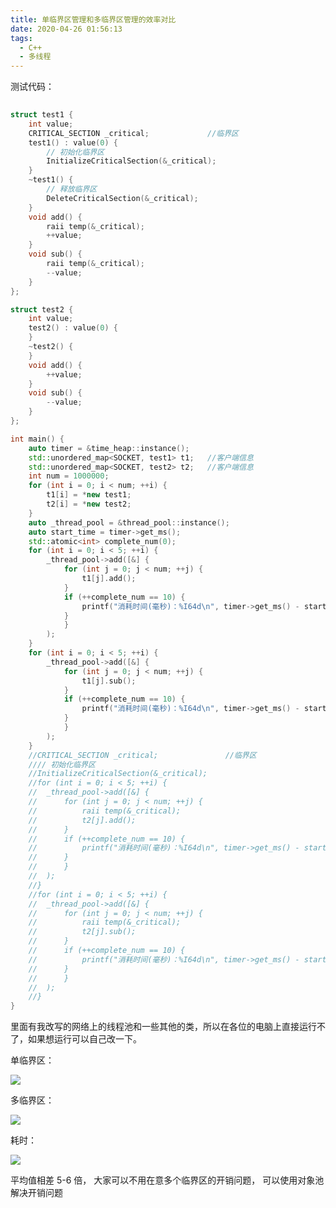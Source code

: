 ```yaml
---
title: 单临界区管理和多临界区管理的效率对比
date: 2020-04-26 01:56:13
tags:
  - C++
  - 多线程
---
```


测试代码：

```cpp
​
struct test1 {
	int value;
	CRITICAL_SECTION _critical;				//临界区
	test1() : value(0) {
		// 初始化临界区
		InitializeCriticalSection(&_critical);
	}
	~test1() {
		// 释放临界区
		DeleteCriticalSection(&_critical);
	}
	void add() {
		raii temp(&_critical);
		++value;
	}
	void sub() {
		raii temp(&_critical);
		--value;
	}
};

struct test2 {
	int value;
	test2() : value(0) {
	}
	~test2() {
	}
	void add() {
		++value;
	}
	void sub() {
		--value;
	}
};

int main() {
	auto timer = &time_heap::instance();
	std::unordered_map<SOCKET, test1> t1;	//客户端信息
	std::unordered_map<SOCKET, test2> t2;	//客户端信息
	int num = 1000000;
	for (int i = 0; i < num; ++i) {
		t1[i] = *new test1;
		t2[i] = *new test2;
	}
	auto _thread_pool = &thread_pool::instance();
	auto start_time = timer->get_ms();
	std::atomic<int> complete_num(0);
	for (int i = 0; i < 5; ++i) {
		_thread_pool->add([&] {
			for (int j = 0; j < num; ++j) {
				t1[j].add();
			}
			if (++complete_num == 10) {
				printf("消耗时间(毫秒)：%I64d\n", timer->get_ms() - start_time);
			}
			}
		);
	}
	for (int i = 0; i < 5; ++i) {
		_thread_pool->add([&] {
			for (int j = 0; j < num; ++j) {
				t1[j].sub();
			}
			if (++complete_num == 10) {
				printf("消耗时间(毫秒)：%I64d\n", timer->get_ms() - start_time);
			}
			}
		);
	}
	//CRITICAL_SECTION _critical;				//临界区
	//// 初始化临界区
	//InitializeCriticalSection(&_critical);
	//for (int i = 0; i < 5; ++i) {
	//	_thread_pool->add([&] {
	//		for (int j = 0; j < num; ++j) {
	//			raii temp(&_critical);
	//			t2[j].add();
	//		}
	//		if (++complete_num == 10) {
	//			printf("消耗时间(毫秒)：%I64d\n", timer->get_ms() - start_time);
	//		}
	//		}
	//	);
	//}
	//for (int i = 0; i < 5; ++i) {
	//	_thread_pool->add([&] {
	//		for (int j = 0; j < num; ++j) {
	//			raii temp(&_critical);
	//			t2[j].sub();
	//		}
	//		if (++complete_num == 10) {
	//			printf("消耗时间(毫秒)：%I64d\n", timer->get_ms() - start_time);
	//		}
	//		}
	//	);
	//}
}

```

里面有我改写的网络上的线程池和一些其他的类，所以在各位的电脑上直接运行不了，如果想运行可以自己改一下。

单临界区：

![](https://img-blog.csdnimg.cn/20200426014912685.png?x-oss-process=image/watermark,type_ZmFuZ3poZW5naGVpdGk,shadow_10,text_aHR0cHM6Ly9ibG9nLmNzZG4ubmV0L3FxXzI4Mzk4MzAx,size_16,color_FFFFFF,t_70)

多临界区：

![](https://img-blog.csdnimg.cn/20200426014949965.png?x-oss-process=image/watermark,type_ZmFuZ3poZW5naGVpdGk,shadow_10,text_aHR0cHM6Ly9ibG9nLmNzZG4ubmV0L3FxXzI4Mzk4MzAx,size_16,color_FFFFFF,t_70)

耗时：

![](https://img-blog.csdnimg.cn/20200426015052275.png)

平均值相差 5-6 倍， 大家可以不用在意多个临界区的开销问题， 可以使用对象池解决开销问题
